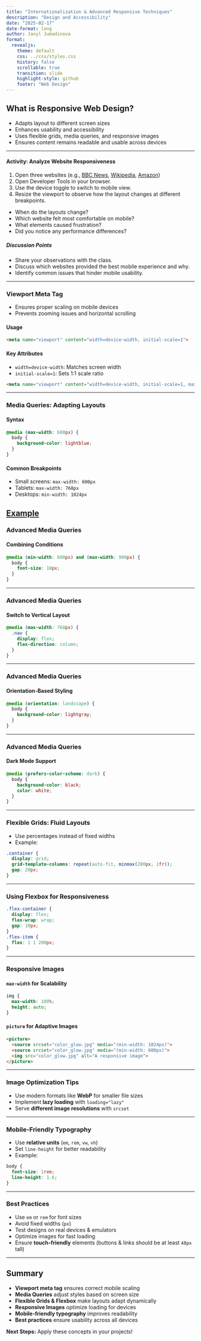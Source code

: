 ```yaml
---
title: "Internationalization & Advanced Responsive Techniques"
description: "Design and Accessibility"
date: "2025-02-17"
date-format: long
author: Janyl Jumadinova
format:
  revealjs:
    theme: default
    css: ../css/styles.css
    history: false
    scrollable: true
    transition: slide
    highlight-style: github
    footer: "Web Design"
---
```


## What is Responsive Web Design?

- Adapts layout to different screen sizes
- Enhances usability and accessibility
- Uses flexible grids, media queries, and responsive images
- Ensures content remains readable and usable across devices

---

#### Activity: Analyze Website Responsiveness

1. Open three websites (e.g., [BBC News](https://www.bbc.com), [Wikipedia](https://www.wikipedia.org), [Amazon](https://www.amazon.com))
2. Open Developer Tools in your browser.
3. Use the device toggle to switch to mobile view.
4. Resize the viewport to observe how the layout changes at different breakpoints.

  - When do the layouts change?
  - Which website felt most comfortable on mobile?
  - What elements caused frustration?
  - Did you notice any performance differences?

##### Discussion Points

- Share your observations with the class.
- Discuss which websites provided the best mobile experience and why.
- Identify common issues that hinder mobile usability.

---

### Viewport Meta Tag

- Ensures proper scaling on mobile devices
- Prevents zooming issues and horizontal scrolling

#### Usage
```html
<meta name="viewport" content="width=device-width, initial-scale=1">
```

#### Key Attributes
- `width=device-width`: Matches screen width
- `initial-scale=1`: Sets 1:1 scale ratio
```html
<meta name="viewport" content="width=device-width, initial-scale=1, maximum-scale=1">
```

---

### Media Queries: Adapting Layouts

#### Syntax
```css
@media (max-width: 600px) {
  body {
    background-color: lightblue;
  }
}
```

#### Common Breakpoints
- Small screens: `max-width: 600px`
- Tablets: `max-width: 768px`
- Desktops: `min-width: 1024px`

[**Example**](responsive_example.html)
---

### Advanced Media Queries

#### Combining Conditions
```css
@media (min-width: 600px) and (max-width: 900px) {
  body {
    font-size: 18px;
  }
}
```

---

### Advanced Media Queries

#### Switch to Vertical Layout
```css
@media (max-width: 768px) {
  .nav {
    display: flex;
    flex-direction: column;
  }
}
```

---

### Advanced Media Queries

#### Orientation-Based Styling
```css
@media (orientation: landscape) {
  body {
    background-color: lightgray;
  }
}
```

---

### Advanced Media Queries

#### Dark Mode Support
```css
@media (prefers-color-scheme: dark) {
  body {
    background-color: black;
    color: white;
  }
}
```

---

### Flexible Grids: Fluid Layouts

- Use percentages instead of fixed widths
- Example:

```css
.container {
  display: grid;
  grid-template-columns: repeat(auto-fit, minmax(200px, 1fr));
  gap: 20px;
}
```

---

### Using Flexbox for Responsiveness
```css
.flex-container {
  display: flex;
  flex-wrap: wrap;
  gap: 10px;
}
.flex-item {
  flex: 1 1 200px;
}
```

---

### Responsive Images

#### `max-width` for Scalability
```css
img {
  max-width: 100%;
  height: auto;
}
```

#### `picture` for Adaptive Images
```html
<picture>
  <source srcset="color_glow.jpg" media="(min-width: 1024px)">
  <source srcset="color_glow.jpg" media="(min-width: 600px)">
  <img src="color_glow.jpg" alt="A responsive image">
</picture>
```

---

### Image Optimization Tips
- Use modern formats like **WebP** for smaller file sizes
- Implement **lazy loading** with `loading="lazy"`
- Serve **different image resolutions** with `srcset`

---

### Mobile-Friendly Typography

- Use **relative units** (`em`, `rem`, `vw`, `vh`)
- Set `line-height` for better readability
- Example:
```css
body {
  font-size: 1rem;
  line-height: 1.6;
}
```

---

### Best Practices

- Use `em` or `rem` for font sizes
- Avoid fixed widths (`px`)
- Test designs on real devices & emulators
- Optimize images for fast loading
- Ensure **touch-friendly** elements (buttons & links should be at least `48px` tall)

---

## Summary

- **Viewport meta tag** ensures correct mobile scaling
- **Media Queries** adjust styles based on screen size
- **Flexible Grids & Flexbox** make layouts adapt dynamically
- **Responsive Images** optimize loading for devices
- **Mobile-friendly typography** improves readability
- **Best practices** ensure usability across all devices

**Next Steps:** Apply these concepts in your projects!
